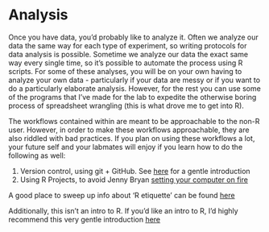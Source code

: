 # Analysis

Once you have data, you'd probably like to analyze it. Often we analyze our data the same way for each type of experiment, so writing protocols for data analysis is possible. Sometime we analyze our data the exact same way every single time, so it's possible to automate the process using R scripts. For some of these analyses, you will be on your own having to analyze your own data - particularly if your data are messy or if you want to do a particularly elaborate analysis. However, for the rest you can use some of the programs that I've made for the lab to expedite the otherwise boring process of spreadsheet wrangling (this is what drove me to get into R).

The workflows contained within are meant to be approachable to the non-R user. However, in order to make these workflows approachable, they are also riddled with bad practices. If you plan on using these workflows a lot, your future self and your labmates will enjoy if you learn how to do the following as well:
  
1. Version control, using git + GitHub. See [here](https://happygitwithr.com/) for a gentle introduction
2. Using R Projects, to avoid Jenny Bryan [setting your computer on fire](https://www.tidyverse.org/blog/2017/12/workflow-vs-script/)

A good place to sweep up info about 'R etiquette' can be found [here](https://rstats.wtf/)

Additionally, this isn't an intro to R. If you'd like an intro to R, I'd highly recommend this very gentle introduction [here](https://moderndive.com/index.html)
